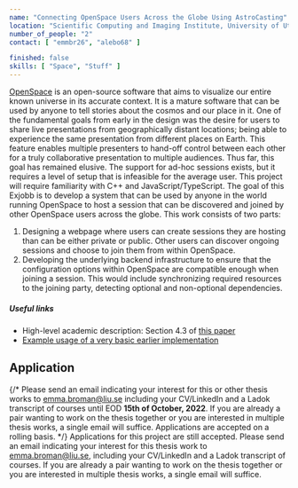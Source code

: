---
name: "Connecting OpenSpace Users Across the Globe Using AstroCasting"
location: "Scientific Computing and Imaging Institute, University of Utah, Salt Lake City"
number_of_people: "2"
contact: [ "emmbr26", "alebo68" ]

finished: false
skills: [ "Space", "Stuff" ]
---

[OpenSpace](https://openspaceproject.com) is an open-source software that aims to visualize our entire known universe in its accurate context.  It is a mature software that can be used by anyone to tell stories about the cosmos and our place in it.  One of the fundamental goals from early in the design was the desire for users to share live presentations from geographically distant locations;  being able to experience the same presentation from different places on Earth.  This feature enables multiple presenters to hand-off control between each other for a truly collaborative presentation to multiple audiences.  Thus far, this goal has remained elusive.  The support for ad-hoc sessions exists, but it requires a level of setup that is infeasible for the average user.  This project will require familiarity with C++ and JavaScript/TypeScript.
The goal of this Exjobb is to develop a system that can be used by anyone in the world running OpenSpace to host a session that can be discovered and joined by other OpenSpace users across the globe.  This work consists of two parts:
  1. Designing a webpage where users can create sessions they are hosting than can be either private or public.  Other users can discover ongoing sessions and choose to join them from within OpenSpace.
  2. Developing the underlying backend infrastructure to ensure that the configuration options within OpenSpace are compatible enough when joining a session.  This would include synchronizing required resources to the joining party, detecting optional and non-optional dependencies.

##### Useful links
- High-level academic description: Section 4.3 of [this paper](https://alexanderbock.github.io/papers/vis19-bock-openspace-system.pdf)
- [Example usage of a very basic earlier implementation](https://www.youtube.com/watch?v=oEFz5JxLd8w)

## Application
{/*
Please send an email indicating your interest for this or other thesis works to [emma.broman@liu.se](mailto:emma.broman@liu.se) including your CV/LinkedIn and a Ladok transcript of courses until EOD **15th of October, 2022**. If you are already a pair wanting to work on the thesis together or you are interested in multiple thesis works, a single email will suffice.
Applications are accepted on a rolling basis.
*/}
Applications for this project are still accepted. Please send an email indicating your interest for this thesis work to [emma.broman@liu.se](mailto:emma.broman@liu.se), including your CV/LinkedIn and a Ladok transcript of courses. If you are already a pair wanting to work on the thesis together or you are interested in multiple thesis works, a single email will suffice.
